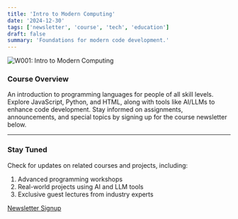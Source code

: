 ```yaml
---
title: 'Intro to Modern Computing'
date: '2024-12-30'
tags: ['newsletter', 'course', 'tech', 'education']
draft: false
summary: 'Foundations for modern code development.'
---
```


<div className="text-center flex flex-col items-center">
  <img
    src="/static/images/sc-champion.jpg"
    alt="W001: Intro to Modern Computing"
    className="max-w-full rounded-lg"
  />
</div>

### Course Overview

An introduction to programming languages for people of all skill levels. Explore JavaScript, Python, and HTML, along with tools like AI/LLMs to enhance code development. Stay informed on assignments, announcements, and special topics by signing up for the course newsletter below.

---

### Stay Tuned

Check for updates on related courses and projects, including:

1. Advanced programming workshops
2. Real-world projects using AI and LLM tools
3. Exclusive guest lectures from industry experts

[Newsletter Signup](/#newsletterSection)
